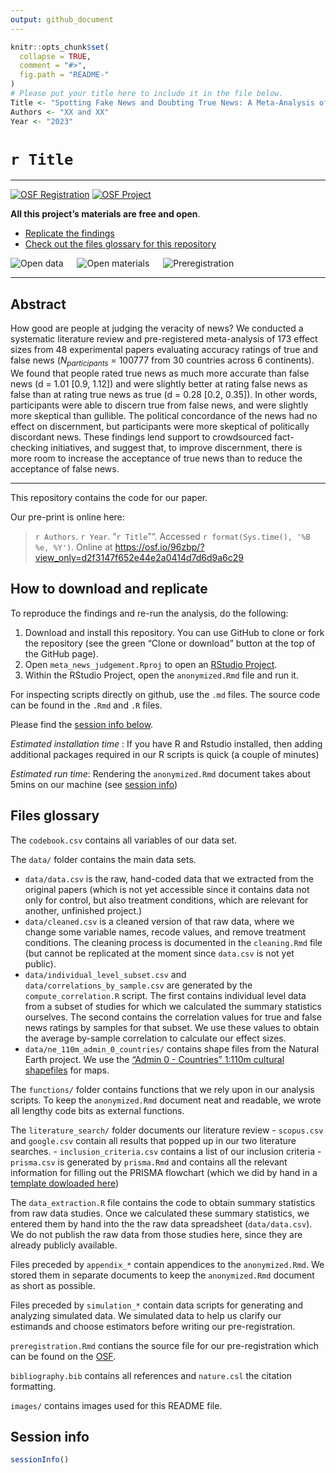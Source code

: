 ```yaml
---
output: github_document
---
```


<!-- README.md is generated from README.Rmd. Please edit that file -->

```r
knitr::opts_chunk$set(
  collapse = TRUE,
  comment = "#>",
  fig.path = "README-"
)
# Please put your title here to include it in the file below.
Title <- "Spotting Fake News and Doubting True News: A Meta-Analysis of News judgements"
Authors <- "XX and XX"
Year <- "2023"
```

# `r Title`

---

[![OSF Registration](https://img.shields.io/badge/OSF_Registration-10.17605%2FOSF.IO%2FSVC7U-blue
)](https://doi.org/10.17605/OSF.IO/SVC7U) [![OSF Project](https://img.shields.io/badge/OSF_Project-10.17605/OSF.IO/96ZBP-blue
)](https://osf.io/96zbp/) 


**All this project's materials are free and open**.

- [Replicate the findings](#replicate)
- [Check out the files glossary for this repository](#glossary)

![Open data](images/data_large_color.png) &emsp; ![Open materials](images/materials_large_color.png) &emsp; ![Preregistration](images/preregistered_large_color.png)

---

## Abstract

How good are people at judging the veracity of news? We conducted a systematic literature review and pre-registered meta-analysis of 173 effect sizes from 48 experimental papers evaluating accuracy ratings of true and false news ($N_{participants}$ = 100777 from 30 countries across 6 continents). We found that people rated true news as much more accurate than false news (d = 1.01 [0.9, 1.12]) and were slightly better at rating false news as false than at rating true news as true (d = 0.28 [0.2, 0.35]). In other words, participants were able to discern true from false news, and were slightly more skeptical than gullible. The political concordance of the news had no effect on discernment, but participants were more skeptical of politically discordant news. These findings lend support to crowdsourced fact-checking initiatives, and suggest that, to improve discernment, there is more room to increase the acceptance of true news than to reduce the acceptance of false news.

---

This repository contains the code for our paper. 

Our pre-print is online here:

> `r Authors`. `r Year`. "`r Title`"". Accessed `r format(Sys.time(), '%B %e, %Y')`. Online at <https://osf.io/96zbp/?view_only=d2f3147f652e44e2a0414d7d6d9a6c29>

## How to download and replicate {#replicate}

To reproduce the findings and re-run the analysis, do the following:

1. Download and install this repository. You can use GitHub to clone or fork the repository (see the green "Clone or download" button at the top of the GitHub page).
2. Open `meta_news_judgement.Rproj` to open an [RStudio Project](https://r4ds.had.co.nz/workflow-projects.html).
3. Within the RStudio Project, open the `anonymized.Rmd` file and run it. 

For inspecting scripts directly on github, use the `.md` files. The source code can be found in the `.Rmd` and `.R` files. 

Please find the [session info below](#session-info).

*Estimated installation time* : If you have R and Rstudio installed, then adding additional packages required in our R scripts is quick (a couple of minutes)

*Estimated run time*: Rendering the `anonymized.Rmd` document takes about 5mins on our machine (see [session info](#session-info))

## Files glossary {#glossary}

The `codebook.csv` contains all variables of our data set.

The `data/` folder contains the main data sets.

- `data/data.csv` is the raw, hand-coded data that we extracted from the original papers (which is not yet accessible since it contains data not only for control, but also treatment conditions, which are relevant for another, unfinished project.)
- `data/cleaned.csv` is a cleaned version of that raw data, where we change some variable names, recode values, and remove treatment conditions. The cleaning process is documented in the `cleaning.Rmd` file (but cannot be replicated at the moment since `data.csv` is not yet public). 
- `data/individual_level_subset.csv` and `data/correlations_by_sample.csv` are generated by the `compute_correlation.R` script. The first contains individual level data from a subset of studies for which we calculated the summary statistics ourselves. The second contains the correlation values for true and false news ratings by samples for that subset. We use these values to obtain the average by-sample correlation to calculate our effect sizes. 
- `data/ne_110m_admin_0_countries/` contains shape files from the Natural Earth project. We use the ["Admin 0 - Countries" 1:110m cultural shapefiles](https://www.naturalearthdata.com/downloads/110m-cultural-vectors/) for maps.

The `functions/` folder contains functions that we rely upon in our analysis scripts. To keep the `anonymized.Rmd` document neat and readable, we wrote all lengthy code bits as external functions. 

The `literature_search/` folder documents our literature review
- `scopus.csv` and `google.csv` contain all results that popped up in our two literature searches. 
- `inclusion_criteria.csv` contains a list of our inclusion criteria
- `prisma.csv` is generated by `prisma.Rmd` and contains all the relevant information for filling out the PRISMA flowchart (which we did by hand in a [template dowloaded here](http://www.prisma-statement.org/PRISMAStatement/FlowDiagram))

The `data_extraction.R` file contains the code to obtain summary statistics from raw data studies. Once we calculated these summary statistics, we entered them by hand into the the raw data spreadsheet (`data/data.csv`). We do not publish the raw data from those studies here, since they are already publicly available.

Files preceded by `appendix_*` contain appendices to the `anonymized.Rmd`. We stored them in separate documents to keep the `anonymized.Rmd` document as short as possible.

Files preceded by `simulation_*` contain data scripts for generating and analyzing simulated data. We simulated data to help us clarify our estimands and choose estimators before writing our pre-registration. 

`preregistration.Rmd` contians the source file for our pre-registration which can be found on the [OSF](https://doi.org/10.17605/OSF.IO/SVC7U).

`bibliography.bib` contains all references and `nature.csl` the citation formatting.

`images/` contains images used for this README file.

## Session info {#session-info}

```r
sessionInfo()
```


